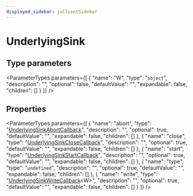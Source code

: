 ```yaml
---
displayed_sidebar: jsClientSidebar
---
```



# UnderlyingSink

## Type parameters

<ParameterTypes parameters={[
  {
    "name": "W",
    "type": "`object`",
    "description": "",
    "optional": false,
    "defaultValue": "",
    "expandable": false,
    "children": []
  }
]} />

## Properties

<ParameterTypes parameters={[
  {
    "name": "abort",
    "type": "[UnderlyingSinkAbortCallback](internal.UnderlyingSinkAbortCallback.mdx)",
    "description": "",
    "optional": true,
    "defaultValue": "",
    "expandable": false,
    "children": []
  },
  {
    "name": "close",
    "type": "[UnderlyingSinkCloseCallback](internal.UnderlyingSinkCloseCallback.mdx)",
    "description": "",
    "optional": true,
    "defaultValue": "",
    "expandable": false,
    "children": []
  },
  {
    "name": "start",
    "type": "[UnderlyingSinkStartCallback](internal.UnderlyingSinkStartCallback.mdx)",
    "description": "",
    "optional": true,
    "defaultValue": "",
    "expandable": false,
    "children": []
  },
  {
    "name": "type",
    "type": "`undefined`",
    "description": "",
    "optional": true,
    "defaultValue": "",
    "expandable": false,
    "children": []
  },
  {
    "name": "write",
    "type": "[UnderlyingSinkWriteCallback](internal.UnderlyingSinkWriteCallback.mdx)&#60;W&#62;",
    "description": "",
    "optional": true,
    "defaultValue": "",
    "expandable": false,
    "children": []
  }
]} />
